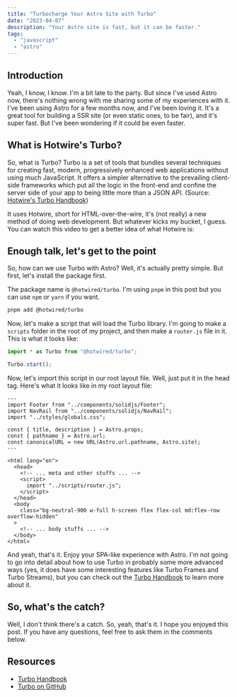 ```yaml
---
title: "Turbocharge Your Astro Site with Turbo"
date: "2023-04-07"
description: "Your Astro site is fast, but it can be faster."
tags:
  - "javascript"
  - "astro"
---
```



## Introduction

Yeah, I know, I know. I'm a bit late to the party. But since I've used Astro now, there's nothing wrong with me
sharing some of my experiences with it. I've been using Astro for a few months now, and I've been loving it. It's
a great tool for building a SSR site (or even static ones, to be fair), and it's super fast. But I've been wondering
if it could be even faster.

## What is Hotwire's Turbo?

So, what is Turbo? Turbo is a set of tools that bundles several techniques for creating fast, modern,
progressively enhanced web applications without using much JavaScript. It offers a simpler alternative to the prevailing
client-side frameworks which put all the logic in the front-end and confine the server side of your app to being little
more than a JSON API. (Source: [Hotwire's Turbo Handbook](https://turbo.hotwired.dev/handbook/introduction))

It uses Hotwire, short for HTML-over-the-wire, it's (not really) a new method of doing web development. But whatever
kicks my bucket, I guess. You can watch this video to get a better idea of what Hotwire is:

<YouTube id="eKY-QES1XQQ" />

## Enough talk, let's get to the point

So, how can we use Turbo with Astro? Well, it's actually pretty simple. But first, let's install the package first.

The package name is `@hotwired/turbo`. I'm using `pnpm` in this post but you can use `npm` or `yarn` if you want.

```bash
pnpm add @hotwired/turbo
```

Now, let's make a script that will load the Turbo library. I'm going to make a `scripts` folder in the root of my
project, and then make a `router.js` file in it. This is what it looks like:

```js
import * as Turbo from "@hotwired/turbo";

Turbo.start();
```

Now, let's import this script in our root layout file. Well, just put it in the head tag. Here's what it looks like in my root layout file:

```astro
---
import Footer from "../components/solidjs/Footer";
import NavRail from "../components/solidjs/NavRail";
import "../styles/globals.css";

const { title, description } = Astro.props;
const { pathname } = Astro.url;
const canonicalURL = new URL(Astro.url.pathname, Astro.site);
---

<html lang="en">
  <head>
    <!-- ... meta and other stuffs ... -->
    <script>
      import "../scripts/router.js";
    </script>
  </head>
  <body
    class="bg-neutral-900 w-full h-screen flex flex-col md:flex-row overflow-hidden"
  >
    <!-- ... body stuffs ... -->
  </body>
</html>
```

And yeah, that's it. Enjoy your SPA-like experience with Astro. I'm not going to go into detail about how to use Turbo
in probably some more advanced ways (yes, it does have some interesting features like Turbo Frames and Turbo Streams),
but you can check out the [Turbo Handbook](https://turbo.hotwired.dev/handbook/introduction) to learn more about it.

## So, what's the catch?

Well, I don't think there's a catch. So, yeah, that's it. I hope you enjoyed this post. If you have any questions,
feel free to ask them in the comments below.

## Resources

- [Turbo Handbook](https://turbo.hotwired.dev/handbook/introduction)
- [Turbo on GitHub](https://github.com/hotwired/turbo)
